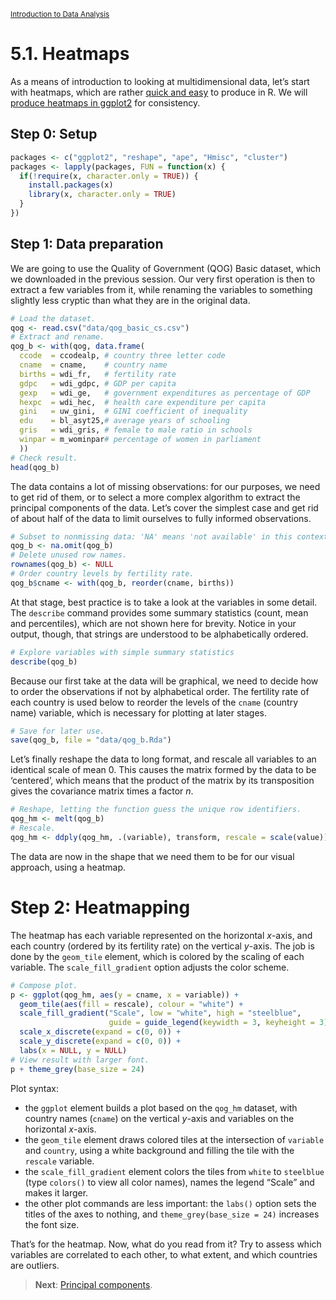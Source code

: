 <style>@import url(style.css);</style>
<small>[Introduction to Data Analysis](index.html)</small>

# 5.1. Heatmaps

As a means of introduction to looking at multidimensional data, let's start with heatmaps, which are rather [quick and easy](http://flowingdata.com/2010/01/21/how-to-make-a-heatmap-a-quick-and-easy-solution/) to produce in R. We will [produce heatmaps in ggplot2](https://learnr.wordpress.com/2010/01/26/ggplot2-quick-heatmap-plotting/) for consistency.

## Step 0: Setup

```r
packages <- c("ggplot2", "reshape", "ape", "Hmisc", "cluster")
packages <- lapply(packages, FUN = function(x) {
  if(!require(x, character.only = TRUE)) {
    install.packages(x)
    library(x, character.only = TRUE)
  }
})
```

## Step 1: Data preparation

We are going to use the Quality of Government (QOG) Basic dataset, which we downloaded in the previous session. Our very first operation is then to extract a few variables from it, while renaming the variables to something slightly less cryptic than what they are in the original data.

```r
# Load the dataset.
qog <- read.csv("data/qog_basic_cs.csv")
# Extract and rename.
qog_b <- with(qog, data.frame(
  ccode  = ccodealp, # country three letter code
  cname  = cname,    # country name
  births = wdi_fr,   # fertility rate
  gdpc   = wdi_gdpc, # GDP per capita
  gexp   = wdi_ge,   # government expenditures as percentage of GDP
  hexpc  = wdi_hec,  # health care expenditure per capita
  gini   = uw_gini,  # GINI coefficient of inequality 
  edu    = bl_asyt25,# average years of schooling
  gris   = wdi_gris, # female to male ratio in schools
  winpar = m_wominpar# percentage of women in parliament
  ))
# Check result.
head(qog_b)
```

The data contains a lot of missing observations: for our purposes, we need to get rid of them, or to select a more complex algorithm to extract the principal components of the data. Let's cover the simplest case and get rid of about half of the data to limit ourselves to fully informed observations.

```r
# Subset to nonmissing data: 'NA' means 'not available' in this context.
qog_b <- na.omit(qog_b)
# Delete unused row names.
rownames(qog_b) <- NULL
# Order country levels by fertility rate.
qog_b$cname <- with(qog_b, reorder(cname, births))

```

At that stage, best practice is to take a look at the variables in some detail. The `describe` command provides some summary statistics (count, mean and percentiles), which are not shown here for brevity. Notice in your output, though, that strings are understood to be alphabetically ordered.

```r
# Explore variables with simple summary statistics
describe(qog_b)
```

Because our first take at the data will be graphical, we need to decide how to order the observations if not by alphabetical order. The fertility rate of each country is used below to reorder the levels of the `cname` (country name) variable, which is necessary for plotting at later stages.

```r
# Save for later use.
save(qog_b, file = "data/qog_b.Rda")
```

Let's finally reshape the data to long format, and rescale all variables to an identical scale of mean $0$. This causes the matrix formed by the data to be 'centered', which means that the product of the matrix by its transposition gives the covariance matrix times a factor $n$.

```r
# Reshape, letting the function guess the unique row identifiers.
qog_hm <- melt(qog_b)
# Rescale.
qog_hm <- ddply(qog_hm, .(variable), transform, rescale = scale(value))
```

The data are now in the shape that we need them to be for our visual approach, using a heatmap.

# Step 2: Heatmapping

The heatmap has each variable represented on the horizontal $x$-axis, and each country (ordered by its fertility rate) on the vertical $y$-axis. The job is done by the `geom_tile` element, which is colored by the scaling of each variable. The `scale_fill_gradient` option adjusts the color scheme.

```r
# Compose plot.
p <- ggplot(qog_hm, aes(y = cname, x = variable)) + 
  geom_tile(aes(fill = rescale), colour = "white") +
  scale_fill_gradient("Scale", low = "white", high = "steelblue", 
                      guide = guide_legend(keywidth = 3, keyheight = 3)) + 
  scale_x_discrete(expand = c(0, 0)) + 
  scale_y_discrete(expand = c(0, 0)) +
  labs(x = NULL, y = NULL)
# View result with larger font.
p + theme_grey(base_size = 24)
```

Plot syntax:

- the `ggplot` element builds a plot based on the `qog_hm` dataset, with country names (`cname`) on the vertical $y$-axis and variables on the horizontal $x$-axis.
- the `geom_tile` element draws colored tiles at the intersection of `variable` and `country`, using a white background and filling the tile with the `rescale` variable.
- the `scale_fill_gradient` element colors the tiles from `white` to `steelblue` (type `colors()` to view all color names), names the legend "Scale" and makes it larger.
- the other plot commands are less important: the `labs()` option sets the titles of the axes to nothing, and `theme_grey(base_size = 24)` increases the font size.

That's for the heatmap. Now, what do you read from it? Try to assess which variables are correlated to each other, to what extent, and which countries are outliers.

> __Next__: [Principal components](052_pca.html).
